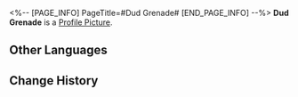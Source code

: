 <%-- [PAGE_INFO]
PageTitle=#Dud Grenade#
[END_PAGE_INFO] --%>
{{Item Infobox
|id          = 140164
|image       = Item Dud Grenade.png
|type        = Mission Item
|invCategory = Missions
|rarity      = 3
|effect      = 
|description = A grenade with its pin pulled. It is silent, as though it might start growling at any moment.
}}
{{Description|''"A little gift for the lost..."''}}
'''Dud Grenade''' is a [[Profile Picture]].

==Other Languages==
{{Other Languages
|en   = Dud Grenade
|zhs  = 哑火的手雷
|zht  = 啞火的手榴彈
|ja   = 不発の手榴弾
|ko   = 불발된 수류탄
|es   = Granada inservible
|fr   = Grenade de pacotille
|ru   = Неразорвавшаяся граната
|th   = ระเบิดด้าน
|vi   = Lựu Đạn Tịt Ngòi
|de   = Blindgänger
|id   = Granat Tak Bisa Meledak
|pt   = Granada Defeituosa
}}

==Change History==
{{Change History|1.0}}